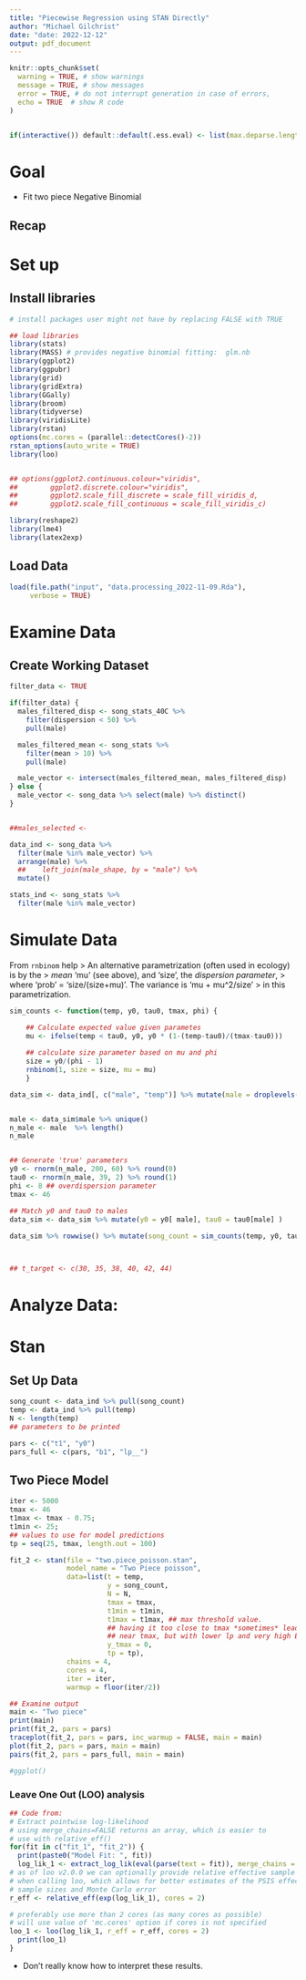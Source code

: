 ```yaml
---
title: "Piecewise Regression using STAN Directly"
author: "Michael Gilchrist"
date: "date: 2022-12-12"
output: pdf_document
---
```


```r
knitr::opts_chunk$set(
  warning = TRUE, # show warnings
  message = TRUE, # show messages
  error = TRUE, # do not interrupt generation in case of errors,
  echo = TRUE  # show R code
)


if(interactive()) default::default(.ess.eval) <- list(max.deparse.length=1E3, output = TRUE)

```
# Goal

- Fit two piece Negative Binomial 

## Recap

# Set up

## Install libraries

```r

# install packages user might not have by replacing FALSE with TRUE

## load libraries
library(stats)
library(MASS) # provides negative binomial fitting:  glm.nb
library(ggplot2)
library(ggpubr)
library(grid)
library(gridExtra)
library(GGally)
library(broom)
library(tidyverse)
library(viridisLite)
library(rstan)
options(mc.cores = (parallel::detectCores()-2))
rstan_options(auto_write = TRUE)
library(loo)


## options(ggplot2.continuous.colour="viridis",
##        ggplot2.discrete.colour="viridis",
##        ggplot2.scale_fill_discrete = scale_fill_viridis_d,
##        ggplot2.scale_fill_continuous = scale_fill_viridis_c)

library(reshape2)
library(lme4)
library(latex2exp)

```

## Load Data

```r
load(file.path("input", "data.processing_2022-11-09.Rda"),
     verbose = TRUE)

```


# Examine Data

## Create Working Dataset

```r

filter_data <- TRUE

if(filter_data) {
  males_filtered_disp <- song_stats_40C %>%
    filter(dispersion < 50) %>%
    pull(male)

  males_filtered_mean <- song_stats %>%
    filter(mean > 10) %>%
    pull(male)

  male_vector <- intersect(males_filtered_mean, males_filtered_disp)
} else {
  male_vector <- song_data %>% select(male) %>% distinct()
}


##males_selected <-

data_ind <- song_data %>%
  filter(male %in% male_vector) %>%
  arrange(male) %>%
  ##    left_join(male_shape, by = "male") %>%
  mutate()

stats_ind <- song_stats %>%
  filter(male %in% male_vector)

```


# Simulate Data

From `rnbinom` help
  >  An alternative parametrization (often used in ecology) is by the
  >   _mean_ ‘mu’ (see above), and ‘size’, the _dispersion parameter_,
  >   where ‘prob’ = ‘size/(size+mu)’.  The variance is ‘mu + mu^2/size’
  >   in this parametrization.

```r
sim_counts <- function(temp, y0, tau0, tmax, phi) {

    ## Calculate expected value given parametes
    mu <- ifelse(temp < tau0, y0, y0 * (1-(temp-tau0)/(tmax-tau0))) 
    
    ## calculate size parameter based on mu and phi
    size = y0/(phi - 1) 
    rnbinom(1, size = size, mu = mu)
    }

data_sim <- data_ind[, c("male", "temp")] %>% mutate(male = droplevels(male)) %>% mutate(male = as.integer(male))


male <- data_sim$male %>% unique()
n_male <- male  %>% length()
n_male


## Generate 'true' parameters
y0 <- rnorm(n_male, 200, 60) %>% round(0)
tau0 <- rnorm(n_male, 39, 2) %>% round(1)
phi <- 8 ## overdispersion parameter
tmax <- 46

## Match y0 and tau0 to males
data_sim <- data_sim %>% mutate(y0 = y0[ male], tau0 = tau0[male] )
    
data_sim %>% rowwise() %>% mutate(song_count = sim_counts(temp, y0, tau0, tmax = tmax, phi = phi))



## t_target <- c(30, 35, 38, 40, 42, 44)


```

# Analyze Data:


# Stan


## Set Up Data

```r

song_count <- data_ind %>% pull(song_count)
temp <- data_ind %>% pull(temp)
N <- length(temp)
## parameters to be printed

pars <- c("t1", "y0")
pars_full <- c(pars, "b1", "lp__")
```
## Two Piece Model

```r

iter <- 5000
tmax <- 46
t1max <- tmax - 0.75;
t1min <- 25;
## values to use for model predictions
tp = seq(25, tmax, length.out = 100)

fit_2 <- stan(file = "two.piece_poisson.stan",
              model_name = "Two Piece poisson",
              data=list(t = temp,
                        y = song_count,
                        N = N,
                        tmax = tmax,
                        t1min = t1min,
                        t1max = t1max, ## max threshold value.
                        ## having it too close to tmax *sometimes* leads to sampling
                        ## near tmax, but with lower lp and very high E13) b1 values
                        y_tmax = 0,
                        tp = tp),
              chains = 4,
              cores = 4,
              iter = iter,
              warmup = floor(iter/2))

## Examine output
main <- "Two piece"
print(main)
print(fit_2, pars = pars)
traceplot(fit_2, pars = pars, inc_warmup = FALSE, main = main)
plot(fit_2, pars = pars, main = main)
pairs(fit_2, pars = pars_full, main = main)

#ggplot()
```

### Leave One Out (LOO) analysis


```r
## Code from:
# Extract pointwise log-likelihood
# using merge_chains=FALSE returns an array, which is easier to 
# use with relative_eff()
for(fit in c("fit_1", "fit_2")) {
  print(paste0("Model Fit: ", fit))  
  log_lik_1 <- extract_log_lik(eval(parse(text = fit)), merge_chains = FALSE)
# as of loo v2.0.0 we can optionally provide relative effective sample sizes
# when calling loo, which allows for better estimates of the PSIS effective
# sample sizes and Monte Carlo error
r_eff <- relative_eff(exp(log_lik_1), cores = 2) 

# preferably use more than 2 cores (as many cores as possible)
# will use value of 'mc.cores' option if cores is not specified
loo_1 <- loo(log_lik_1, r_eff = r_eff, cores = 2)
  print(loo_1)
}

```
- Don't really know how to interpret these results.


